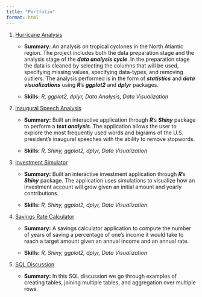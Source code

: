 ```yaml
---
title: "Portfolio"
format: html
---
```


1. [Hurricane Analysis](https://dejesusalcala.github.io/hurricane_analysis/#analysis){target="_blank"}

    - **Summary:** An analysis on tropical cyclones in the North Atlantic region. The project includes both the data preparation stage and the analysis stage of the ***data analysis cycle***. In the preparation stage the data is cleaned by selecting the columns that will be used, specifying missing values, specifying data-types, and removing outliers. The analysis performed is in the form of ***statistics*** and ***data visualizations*** using ***R***’s ***ggplot2*** and ***dplyr*** packages.

    - **Skills:** *R, ggplot2, dplyr, Data Analysis, Data Visualization*

2. [Inaugural Speech Analysis](https://dejesusalcala.shinyapps.io/InauguralSpeechAnalysis/){target="_blank"}

    - **Summary:** Built an interactive application through ***R***’s ***Shiny*** package to perform a ***text analysis***. The application allows the user to explore the most frequently used words and bigrams of the U.S. president’s inaugural speeches with the ability to remove stopwords.

    - **Skills:** *R, Shiny, ggplot2, dplyr, Data Visualization*

3. [Investment Simulator](https://dejesusalcala.shinyapps.io/InvestmentSimulator/){target="_blank"} 

    - **Summary:** Built an interactive investment application through ***R***’s ***Shiny*** package. The application uses simulations to visualize how an investment account will grow given an initial amount and yearly contributions.

    - **Skills:** *R, Shiny, ggplot2, dplyr, Data Visualization*

4. [Savings Rate Calculator](https://dejesusalcala.shinyapps.io/SavingsRateCalculator/){target="_blank"} 

    - **Summary:** A savings calculator application to compute the number of years of saving a percentage of one's income it would take to reach a target amount given an annual income and an annual rate.

    - **Skills:** *R, Shiny, ggplot2, dplyr, Data Visualization*

5. [SQL Discussion](https://dejesusalcala.github.io/sql-discussion/){target="_blank"}

    - **Summary:** In this SQL discussion we go through examples of creating tables, joining multiple tables, and aggregation over multiple rows. 